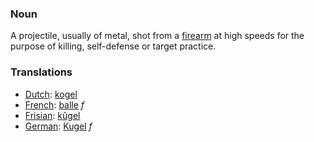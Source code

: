 ===Noun===
A projectile, usually of metal, shot from a [[firearm]] at high speeds for the purpose of killing, self-defense or target practice.
===Translations===
*[[Dutch]]: [[kogel]]
*[[French]]: [[balle]] ''f''
*[[Frisian]]: [[kûgel]]
*[[German]]: [[Kugel]] ''f''
